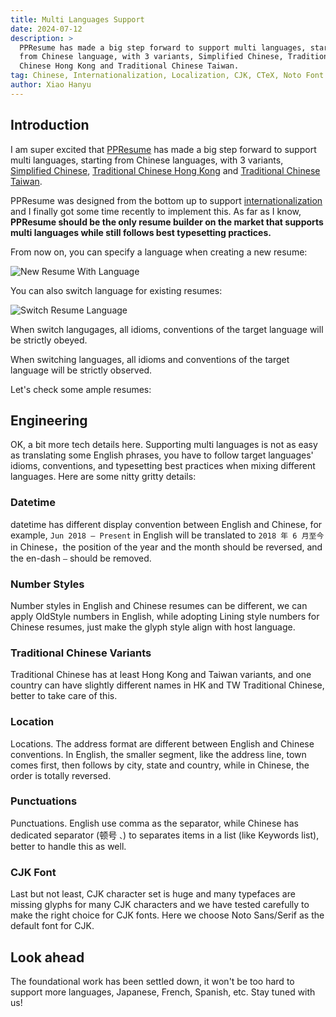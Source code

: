 ```yaml
---
title: Multi Languages Support
date: 2024-07-12
description: >
  PPResume has made a big step forward to support multi languages, starting
  from Chinese language, with 3 variants, Simplified Chinese, Traditional
  Chinese Hong Kong and Traditional Chinese Taiwan.
tag: Chinese, Internationalization, Localization, CJK, CTeX, Noto Font
author: Xiao Hanyu
---
```


## Introduction

I am super excited that
[PPResume](https://ppresume.com/?utm_source=ppresume&utm_medium=blog&utm_campaign=ppresume-supports-multi-languages)
has made a big step forward to support multi languages, starting from Chinese
languages, with 3 variants, [Simplified
Chinese](https://en.wikipedia.org/wiki/Simplified_Chinese_characters),
[Traditional
Chinese Hong
Kong](https://en.wikipedia.org/wiki/Traditional_Chinese_characters#Hong_Kong_and_Macau)
and [Traditional Chinese
Taiwan](https://en.wikipedia.org/wiki/Traditional_Chinese_characters#Taiwan).

PPResume was designed from the bottom up to support
[internationalization](https://en.wikipedia.org/wiki/Internationalization) and I
finally got some time recently to implement this. As far as I know, **PPResume
should be the only resume builder on the market that supports multi languages
while still follows best typesetting practices.**

From now on, you can specify a language when creating a new resume:

![New Resume With Language](/static/images/multi-languages-support/new-resume-with-language.webp)

You can also switch language for existing resumes:

![Switch Resume Language](/static/images/multi-languages-support/switch-resume-language.webp)

When switch langugages, all idioms, conventions of the target language will be
strictly obeyed.

When switching languages, all idioms and conventions of the target language will
be strictly observed.

Let's check some ample resumes:

## Engineering

OK, a bit more tech details here. Supporting multi languages is not as easy as
translating some English phrases, you have to follow target languages' idioms,
conventions, and typesetting best practices when mixing different languages.
Here are some nitty gritty details:

### Datetime

datetime has different display convention between English and Chinese, for
example, `Jun 2018 – Present` in English will be translated to `2018 年 6 月至今` in
Chinese，the position of the year and the month should be reversed, and the
en-dash `–` should be removed.

### Number Styles

Number styles in English and Chinese resumes can be different, we can apply
OldStyle numbers in English, while adopting Lining style numbers for Chinese
resumes, just make the glyph style align with host language.

### Traditional Chinese Variants

Traditional Chinese has at least Hong Kong and Taiwan variants, and one
country can have slightly different names in HK and TW Traditional Chinese,
better to take care of this.

### Location

Locations. The address format are different between English and Chinese
conventions. In English, the smaller segment, like the address line, town comes
first, then follows by city, state and country, while in Chinese, the order is
totally reversed.

### Punctuations

Punctuations. English use comma as the separator, while Chinese has dedicated
separator (顿号 `、`) to separates items in a list (like Keywords list), better to
handle this as well.

### CJK Font

Last but not least, CJK character set is huge and many typefaces are missing
glyphs for many CJK characters and we have tested carefully to make the right
choice for CJK fonts. Here we choose Noto Sans/Serif as the default font for
CJK.

## Look ahead

The foundational work has been settled down, it won't be too hard to support
more languages, Japanese, French, Spanish, etc. Stay tuned with us!
